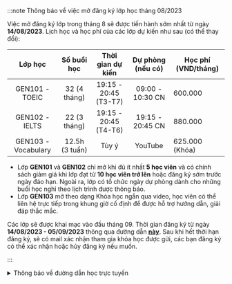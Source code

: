 :::note Thông báo về việc mở đăng ký lớp học tháng 08/2023

Việc mở đăng ký lớp trong tháng 8 sẽ được tiến hành sớm nhất từ ngày **14/08/2023**. Lịch học và học phí
của các lớp dự kiến như sau (có thể thay đổi):

|     **Lớp học**     | **Số buổi học** | **Thời gian dự kiến** | **Dự phòng (nếu có)** | **Học phí (VND/tháng)** |
| :-----------------: | :-------------: | :-------------------: | :-------------------: | ----------------------- |
|   GEN101 - TOEIC    |  32 (4 tháng)   | 19:15 - 20:45 (T3-T7) |   09:00 - 10:30 CN    | 600.000                 |
|   GEN102 - IELTS    |  22 (3 tháng)   | 19:15 - 20:45 (T4-T6) |   19:15 - 20:45 CN    | 880.000                 |
| GEN103 - Vocabulary | 12.5h (3 tuần)  |         Tùy ý         |        YouTube        | 625.000 (Khóa)          |

- Lớp **GEN101** và **GEN102** chỉ mở khi đủ ít nhất
  **5 học viên** và có chính sách giảm giá khi lớp đạt
  từ **10 học viên trở lên** hoặc đăng ký sớm trước
  ngày đáo hạn. Ngoài ra, lớp có tổ chức ngày dự phòng
  dành cho những buổi học nghỉ theo lịch trình được
  thông báo.
- Lớp **GEN103** mở theo dạng Khóa học ngắn qua video,
  học viên có thể liên hệ trực tiếp trong khung giờ
  cố định để được hỗ trợ hướng dẫn, giải đáp thắc mắc.

Các lớp sẽ được khai mạc vào đầu tháng 09. Thời gian đăng ký từ ngày **14/08/2023 - 05/09/2023** thông qua đường dẫn
**[này](https://forms.gle/hXWyQ5gWZST2dgE39)**. Sau khi hết thời hạn đăng ký, sẽ có mail xác nhận tham gia khóa học
được gửi, các bạn đăng ký có thể xác nhận hoặc hủy đăng ký nếu muốn.

:::

<details>
<summary>Thông báo về đường dẫn học trực tuyến</summary>
<div>

**_Việc học trực tuyến sẽ được thực hiện qua hạ tầng online. Đường dẫn sẽ được cung cấp trong thời gian sắp tới. Trong thời
gian chờ đợi, người học có thể theo dõi các video bài giảng qua YouTube ở hai đường dẫn phía dưới. _**

**_Trân trọng cảm ơn._**

</div>
</details>
